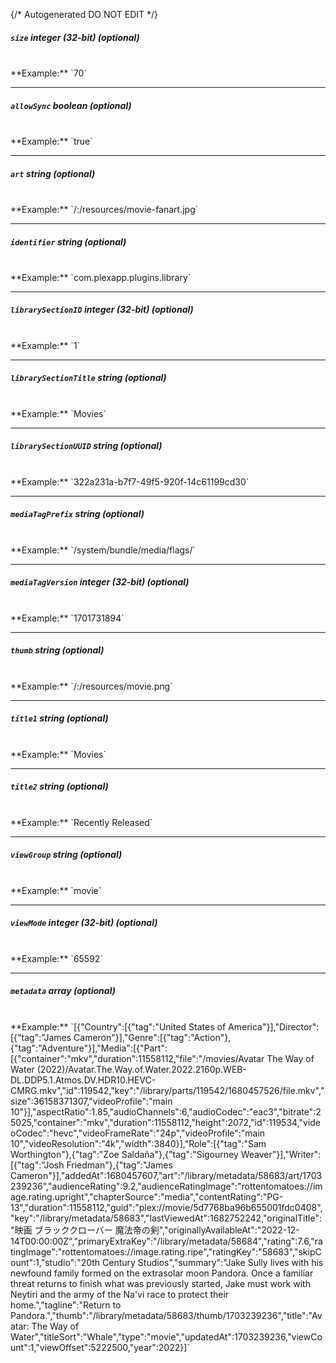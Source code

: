 {/* Autogenerated DO NOT EDIT  */}
##### `size` _integer (32-bit) (optional)_
<br/>
**Example:** `70`

---
##### `allowSync` _boolean (optional)_
<br/>
**Example:** `true`

---
##### `art` _string (optional)_
<br/>
**Example:** `/:/resources/movie-fanart.jpg`

---
##### `identifier` _string (optional)_
<br/>
**Example:** `com.plexapp.plugins.library`

---
##### `librarySectionID` _integer (32-bit) (optional)_
<br/>
**Example:** `1`

---
##### `librarySectionTitle` _string (optional)_
<br/>
**Example:** `Movies`

---
##### `librarySectionUUID` _string (optional)_
<br/>
**Example:** `322a231a-b7f7-49f5-920f-14c61199cd30`

---
##### `mediaTagPrefix` _string (optional)_
<br/>
**Example:** `/system/bundle/media/flags/`

---
##### `mediaTagVersion` _integer (32-bit) (optional)_
<br/>
**Example:** `1701731894`

---
##### `thumb` _string (optional)_
<br/>
**Example:** `/:/resources/movie.png`

---
##### `title1` _string (optional)_
<br/>
**Example:** `Movies`

---
##### `title2` _string (optional)_
<br/>
**Example:** `Recently Released`

---
##### `viewGroup` _string (optional)_
<br/>
**Example:** `movie`

---
##### `viewMode` _integer (32-bit) (optional)_
<br/>
**Example:** `65592`

---
##### `metadata` _array (optional)_
<br/>
**Example:** `[{"Country":[{"tag":"United States of America"}],"Director":[{"tag":"James Cameron"}],"Genre":[{"tag":"Action"},{"tag":"Adventure"}],"Media":[{"Part":[{"container":"mkv","duration":11558112,"file":"/movies/Avatar The Way of Water (2022)/Avatar.The.Way.of.Water.2022.2160p.WEB-DL.DDP5.1.Atmos.DV.HDR10.HEVC-CMRG.mkv","id":119542,"key":"/library/parts/119542/1680457526/file.mkv","size":36158371307,"videoProfile":"main 10"}],"aspectRatio":1.85,"audioChannels":6,"audioCodec":"eac3","bitrate":25025,"container":"mkv","duration":11558112,"height":2072,"id":119534,"videoCodec":"hevc","videoFrameRate":"24p","videoProfile":"main 10","videoResolution":"4k","width":3840}],"Role":[{"tag":"Sam Worthington"},{"tag":"Zoe Saldaña"},{"tag":"Sigourney Weaver"}],"Writer":[{"tag":"Josh Friedman"},{"tag":"James Cameron"}],"addedAt":1680457607,"art":"/library/metadata/58683/art/1703239236","audienceRating":9.2,"audienceRatingImage":"rottentomatoes://image.rating.upright","chapterSource":"media","contentRating":"PG-13","duration":11558112,"guid":"plex://movie/5d7768ba96b655001fdc0408","key":"/library/metadata/58683","lastViewedAt":1682752242,"originalTitle":"映画 ブラッククローバー 魔法帝の剣","originallyAvailableAt":"2022-12-14T00:00:00Z","primaryExtraKey":"/library/metadata/58684","rating":7.6,"ratingImage":"rottentomatoes://image.rating.ripe","ratingKey":"58683","skipCount":1,"studio":"20th Century Studios","summary":"Jake Sully lives with his newfound family formed on the extrasolar moon Pandora. Once a familiar threat returns to finish what was previously started, Jake must work with Neytiri and the army of the Na'vi race to protect their home.","tagline":"Return to Pandora.","thumb":"/library/metadata/58683/thumb/1703239236","title":"Avatar: The Way of Water","titleSort":"Whale","type":"movie","updatedAt":1703239236,"viewCount":1,"viewOffset":5222500,"year":2022}]`


